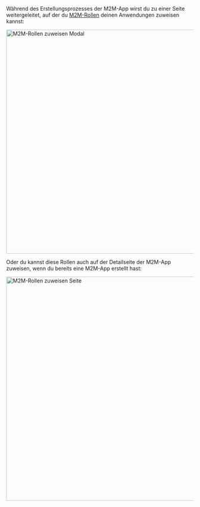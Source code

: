 Während des Erstellungsprozesses der M2M-App wirst du zu einer Seite weitergeleitet, auf der du [M2M-Rollen](/authorization/role-based-access-control/configure-roles#define-role-type) deinen Anwendungen zuweisen kannst:

<img alt="M2M-Rollen zuweisen Modal" src={AssignM2mRolesModal} width="600px" />

Oder du kannst diese Rollen auch auf der Detailseite der M2M-App zuweisen, wenn du bereits eine M2M-App erstellt hast:

<img alt="M2M-Rollen zuweisen Seite" src={AssignM2mRolesPage} width="600px" />
